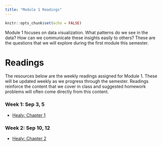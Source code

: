 ```yaml
---
title: "Module 1 Readings"
---
```


```r
knitr::opts_chunk$set(echo = FALSE)
```


Module 1 focuses on data visualization. What patterns do we see in the data? How can we communicate these insights easily to others? These are the questions that we will explore during the first module this semester. 


# Readings
The resources below are the weekly readings assigned for Module 1. These will be updated weekly as we progress through the semester. 
Readings reinforce the content that we cover in class and suggested homework problems will often come directly from this content. 

### Week 1: Sep 3, 5
 * [Healy: Chapter 1](https://socviz.co/lookatdata.html#lookatdata)

### Week 2: Sep 10, 12
* [Healy: Chapter 2](https://socviz.co/gettingstarted.html#gettingstarted)
